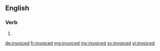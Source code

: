 ==English==

===Verb===
{{head|en}}

# {{en-past of|invoice}}

[[de:invoiced]]
[[fr:invoiced]]
[[mg:invoiced]]
[[my:invoiced]]
[[sv:invoiced]]
[[vi:invoiced]]